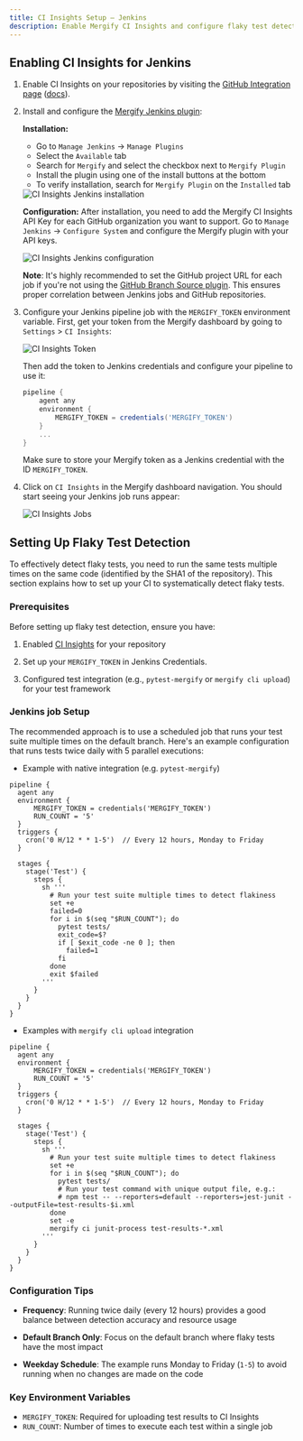 ```yaml
---
title: CI Insights Setup – Jenkins
description: Enable Mergify CI Insights and configure flaky test detection using Jenkins.
---
```



## Enabling CI Insights for Jenkins

1. Enable CI Insights on your repositories by visiting the [GitHub Integration
   page](https://dashboard.mergify.com/integrations/github)
   ([docs](/integrations/github)).

2. Install and configure the [Mergify Jenkins plugin](https://plugins.jenkins.io/mergify/):

   **Installation:**
   - Go to `Manage Jenkins` → `Manage Plugins`
   - Select the `Available` tab
   - Search for `Mergify` and select the checkbox next to `Mergify Plugin`
   - Install the plugin using one of the install buttons at the bottom
   - To verify installation, search for `Mergify Plugin` on the `Installed` tab

   <Image src={JenkinsInstallation} alt="CI Insights Jenkins installation" />

   **Configuration:**
   After installation, you need to add the Mergify CI Insights API Key for each GitHub organization you want to support.
   Go to `Manage Jenkins` → `Configure System` and configure the Mergify plugin with your API keys.

   <Image src={JenkinsConfiguration} alt="CI Insights Jenkins configuration" />

   **Note**: It's highly recommended to set the GitHub project URL for each job
   if you're not using the [GitHub Branch Source plugin](https://plugins.jenkins.io/github-branch-source/).
   This ensures proper correlation between Jenkins jobs and GitHub repositories.

3. Configure your Jenkins pipeline job with the `MERGIFY_TOKEN` environment variable.
   First, get your token from the Mergify dashboard by going to `Settings` > `CI
   Insights`:

   <Image src={TokenScreenshot} alt="CI Insights Token" />

   Then add the token to Jenkins credentials and configure your pipeline to use it:

   ```groovy
   pipeline {
       agent any
       environment {
           MERGIFY_TOKEN = credentials('MERGIFY_TOKEN')
       }
       ...
   }
   ```

   Make sure to store your Mergify token as a Jenkins credential with the ID `MERGIFY_TOKEN`.

4. Click on `CI Insights` in the Mergify dashboard navigation.
   You should start seeing your Jenkins job runs appear:

   <Image src={JobsScreenshot} alt="CI Insights Jobs" />

## Setting Up Flaky Test Detection

To effectively detect flaky tests, you need to run the same tests multiple
times on the same code (identified by the SHA1 of the repository). This section
explains how to set up your CI to systematically detect flaky tests.

### Prerequisites

Before setting up flaky test detection, ensure you have:

1. Enabled [CI Insights](#enabling-ci-insights-for-jenkins) for your repository

2. Set up your `MERGIFY_TOKEN` in Jenkins Credentials.

3. Configured test integration (e.g., `pytest-mergify` or `mergify cli upload`)
   for your test framework

### Jenkins job Setup

The recommended approach is to use a scheduled job that runs your test
suite multiple times on the default branch. Here's an example configuration
that runs tests twice daily with 5 parallel executions:

- Example with native integration (e.g. `pytest-mergify`)

```jenkins
pipeline {
  agent any
  environment {
      MERGIFY_TOKEN = credentials('MERGIFY_TOKEN')
      RUN_COUNT = '5'
  }
  triggers {
    cron('0 H/12 * * 1-5')  // Every 12 hours, Monday to Friday
  }

  stages {
    stage('Test') {
      steps {
        sh '''
          # Run your test suite multiple times to detect flakiness
          set +e
          failed=0
          for i in $(seq "$RUN_COUNT"); do
            pytest tests/
            exit_code=$?
            if [ $exit_code -ne 0 ]; then
              failed=1
            fi
          done
          exit $failed
        '''
      }
    }
  }
}
```

- Examples with `mergify cli upload` integration

```jenkins
pipeline {
  agent any
  environment {
      MERGIFY_TOKEN = credentials('MERGIFY_TOKEN')
      RUN_COUNT = '5'
  }
  triggers {
    cron('0 H/12 * * 1-5')  // Every 12 hours, Monday to Friday
  }

  stages {
    stage('Test') {
      steps {
        sh '''
          # Run your test suite multiple times to detect flakiness
          set +e
          for i in $(seq "$RUN_COUNT"); do
            pytest tests/
            # Run your test command with unique output file, e.g.:
            # npm test -- --reporters=default --reporters=jest-junit --outputFile=test-results-$i.xml
          done
          set -e
          mergify ci junit-process test-results-*.xml
        '''
      }
    }
  }
}
```

### Configuration Tips

- **Frequency**: Running twice daily (every 12 hours) provides a good balance
  between detection accuracy and resource usage

- **Default Branch Only**: Focus on the default branch where flaky tests have
  the most impact

- **Weekday Schedule**: The example runs Monday to Friday (`1-5`) to avoid
  running when no changes are made on the code

### Key Environment Variables

- `MERGIFY_TOKEN`: Required for uploading test results to CI Insights
- `RUN_COUNT`: Number of times to execute each test within a single job
